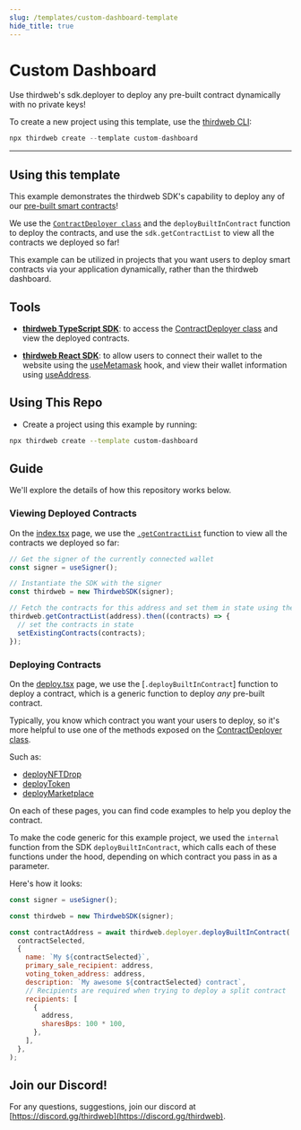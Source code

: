 ```yaml
---
slug: /templates/custom-dashboard-template
hide_title: true
---
```



# Custom Dashboard

Use thirdweb's sdk.deployer to deploy any pre-built contract dynamically with no private keys!

To create a new project using this template, use the [thirdweb CLI](/thirdweb-deploy/thirdweb-cli):

```jsx
npx thirdweb create --template custom-dashboard
```

<div
  style={{
    display: "flex",
    flexDirection: "row",
    gap: "2%",
    marginBottom: 32,
    width: "100%",
    alignItems: "center",
    justifyContent: "center",
    marginTop: 16,
  }}
>
  <DemoButton
    link="https://custom-dashboard.thirdweb-example.com"
    name="custom-dashboard"
  />
  <ViewCodeButton
    link="https://github.com/thirdweb-example/custom-dashboard"
    name="custom-dashboard"
  />
</div>

---

## Using this template

This example demonstrates the thirdweb SDK's capability to deploy any of our [pre-built smart contracts](https://portal.thirdweb.com/pre-built-contracts)!

We use the [`ContractDeployer class`](https://portal.thirdweb.com/typescript/sdk.contractdeployer) and the `deployBuiltInContract` function to deploy the contracts, and use the `sdk.getContractList` to view all the contracts we deployed so far!

This example can be utilized in projects that you want users to deploy smart contracts via your application dynamically, rather than the thirdweb dashboard.

## Tools

- [**thirdweb TypeScript SDK**](https://portal.thirdweb.com/typescript/): to access the [ContractDeployer class](https://portal.thirdweb.com/typescript/sdk.contractdeployer) and view the deployed contracts.

- [**thirdweb React SDK**](https://portal.thirdweb.com/react/): to allow users to connect their wallet to the website using the [useMetamask](https://portal.thirdweb.com/react/react.usemetamask) hook, and view their wallet information using [useAddress](https://portal.thirdweb.com/react/react.useaddress).

## Using This Repo

- Create a project using this example by running:

```bash
npx thirdweb create --template custom-dashboard
```

## Guide

We'll explore the details of how this repository works below.

### Viewing Deployed Contracts

On the [index.tsx](pages/index.tsx) page, we use the [`.getContractList`](https://portal.thirdweb.com/typescript/sdk.thirdwebsdk.getcontractlist#thirdwebsdkgetcontractlist-method) function to view all the contracts we deployed so far:

```jsx
// Get the signer of the currently connected wallet
const signer = useSigner();

// Instantiate the SDK with the signer
const thirdweb = new ThirdwebSDK(signer);

// Fetch the contracts for this address and set them in state using the SDK
thirdweb.getContractList(address).then((contracts) => {
  // set the contracts in state
  setExistingContracts(contracts);
});
```

### Deploying Contracts

On the [deploy.tsx](pages/deploy.tsx) page, we use the [`.deployBuiltInContract`] function to deploy a contract, which is a generic function to deploy _any_ pre-built contract.

Typically, you know which contract you want your users to deploy, so it's more helpful to use one of the methods exposed on the [ContractDeployer class](https://portal.thirdweb.com/typescript/sdk.contractdeployer#contractdeployer-class).

Such as:

- [deployNFTDrop](https://portal.thirdweb.com/typescript/sdk.contractdeployer.deploynftdrop)
- [deployToken](https://portal.thirdweb.com/typescript/sdk.contractdeployer.deploytoken)
- [deployMarketplace](https://portal.thirdweb.com/typescript/sdk.contractdeployer.deploymarketplace)

On each of these pages, you can find code examples to help you deploy the contract.

To make the code generic for this example project, we used the `internal` function from the SDK `deployBuiltInContract`, which calls each of these functions under the hood, depending on which contract you pass in as a parameter.

Here's how it looks:

```jsx
const signer = useSigner();

const thirdweb = new ThirdwebSDK(signer);

const contractAddress = await thirdweb.deployer.deployBuiltInContract(
  contractSelected,
  {
    name: `My ${contractSelected}`,
    primary_sale_recipient: address,
    voting_token_address: address,
    description: `My awesome ${contractSelected} contract`,
    // Recipients are required when trying to deploy a split contract
    recipients: [
      {
        address,
        sharesBps: 100 * 100,
      },
    ],
  },
);
```

## Join our Discord!

For any questions, suggestions, join our discord at [https://discord.gg/thirdweb](https://discord.gg/thirdweb).
